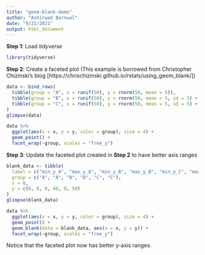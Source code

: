 ```yaml
---
title: "geom-blank-demo"
author: "Ashirwad Barnwal"
date: "9/21/2021"
output: html_document
---
```


**Step 1**: Load *tidyverse*

```r
library(tidyverse)
```

**Step 2**: Create a faceted plot (This example is borrowed from Christopher Chizinski's blog [https://chrischizinski.github.io/rstats/using_geom_blank/])

```r
data <- bind_rows(
  tibble(group = "A", x = runif(50), y = rnorm(50, mean = 5)),
  tibble(group = "B", x = runif(50), y = rnorm(50, mean = 5, sd = 3) + 20),
  tibble(group = "C", x = runif(50), y = rnorm(50, mean = 5, sd = 5) + 30)
)
glimpse(data)

data %>%
  ggplot(aes(x = x, y = y, color = group), size = 4) + 
  geom_point() +
  facet_wrap(~group, scales = "free_y")
```

**Step 3**: Update the faceted plot created in **Step 2** to have better axis ranges

```r
blank_data <- tibble(
  label = c("min_y_A", "max_y_A", "min_y_B", "max_y_B", "min_y_C", "max_y_C"),
  group = c("A", "A", "B", "B", "C", "C"),
  x = 0,
  y = c(0, 8, 0, 40, 0, 50)
)
glimpse(blank_data)

data %>%
  ggplot(aes(x = x, y = y, color = group), size = 4) + 
  geom_point() +
  geom_blank(data = blank_data, aes(x = x, y = y)) + 
  facet_wrap(~group, scales = "free_y")
```

Notice that the faceted plot now has better y-axis ranges.


